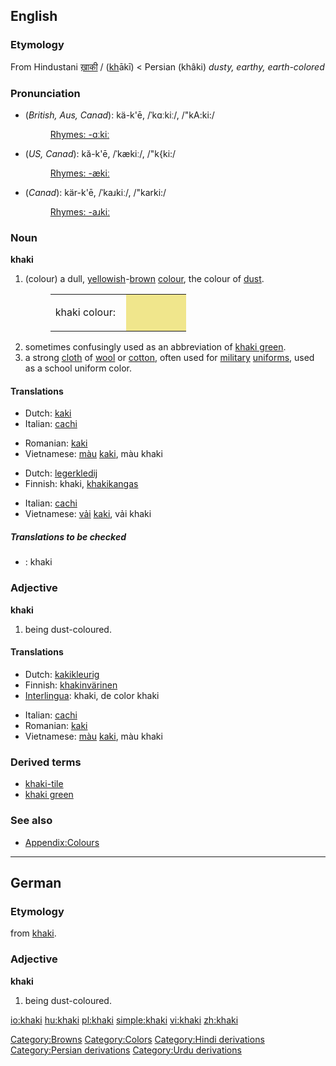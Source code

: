==English==

===Etymology===
From Hindustani [[ख़ाकी]] / {{ur-Arab|[[خاکی#Urdu|خاکی]]}} (<u>kh</u>ākī) < Persian {{fa-Arab|[[خاکی]]}} (khâki) ''dusty, earthy, earth-colored''

===Pronunciation===
* (''British, Aus, Canad''): kä-k'ē, /ˈkɑːkiː/, /"kA:ki:/
*: [[Rhymes:English:-ɑːkiː|Rhymes: -ɑːkiː]]
* (''US, Canad''): kă-k'ē, /ˈkækiː/, /"k{ki:/
*: [[Rhymes:English:-ækiː|Rhymes: -ækiː]]
* (''Canad''): kär-k'ē, /ˈkaɹkiː/, /"karki:/
*: [[Rhymes:English:-aɹkiː|Rhymes: -aɹkiː]]

===Noun===
'''khaki'''

# (colour) a dull, [[yellow]]ish-[[brown]] [[color|colour]], the colour of [[dust]].
#: <table><tr><td>khaki colour: &nbsp;</td><td bgcolor="#F0E68C" width="80">&nbsp; </td></tr></table>
# sometimes confusingly used as an abbreviation of [[khaki green]].
# a strong [[cloth]] of [[wool]] or [[cotton]], often used for [[military]] [[uniform]]s, used as a school uniform color.

====Translations====
{{trans-top|colour}}
* Dutch: [[kaki]] {{n}}
* Italian: [[cachi]] {{m}}
{{trans-mid}}
* Romanian: [[kaki]]
* Vietnamese: [[màu]] [[kaki]], màu khaki
{{trans-bottom}}

{{trans-top|cloth}}
* Dutch: [[legerkledij]] {{f}}
* Finnish: khaki, [[khakikangas]]
{{trans-mid}}
* Italian: [[cachi]] {{m}}
* Vietnamese: [[vải]] [[kaki]], vải khaki
{{trans-bottom}}

=====Translations to be checked=====
{{checktrans}}
<!--Remove this section once all of the translations below have been moved into the tables above.-->
* {{ttbc|Interlingua}}: khaki

===Adjective===
'''khaki'''

# {{color}} being dust-coloured.

====Translations====
{{trans-top|colour}}
* Dutch: [[kakikleurig]]
* Finnish: [[khakinvärinen]]
* [[Interlingua]]: khaki, de color khaki
{{trans-mid}}
* Italian: [[cachi]] {{m}}
* Romanian: [[kaki]]
* Vietnamese: [[màu]] [[kaki]], màu khaki
{{trans-bottom}}

===Derived terms===
* [[khaki-tile]]
* [[khaki green]]

===See also===
* [[Appendix:Colours]]

----

==German==

===Etymology===
from {{E.|de}} [[khaki]].

===Adjective===
'''khaki'''

# {{color|lang=de}} being dust-coloured.

[[Category:Browns]]
[[Category:Colors]]
[[Category:Hindi derivations]]
[[Category:Persian derivations]]
[[Category:Urdu derivations]]

[[io:khaki]]
[[hu:khaki]]
[[pl:khaki]]
[[simple:khaki]]
[[vi:khaki]]
[[zh:khaki]]